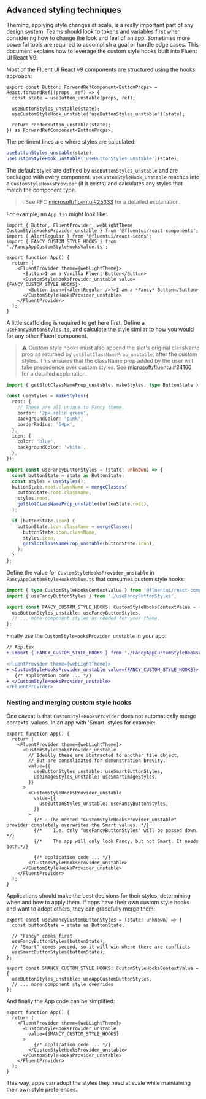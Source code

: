 
<Meta title="Concepts/Developer/Advanced Styling Techniques" />

## Advanced styling techniques

Theming, applying style changes at scale, is a really important part of any design system. Teams should look to tokens and variables first when considering how to change the look and feel of an app. Sometimes more powerful tools are required to accomplish a goal or handle edge cases. This document explains how to leverage the custom style hooks built into Fluent UI React V9.

Most of the Fluent UI React v9 components are structured using the hooks approach:

```tsx
export const Button: ForwardRefComponent<ButtonProps> = React.forwardRef((props, ref) => {
  const state = useButton_unstable(props, ref);

  useButtonStyles_unstable(state);
  useCustomStyleHook_unstable('useButtonStyles_unstable')(state);

  return renderButton_unstable(state);
}) as ForwardRefComponent<ButtonProps>;
```

The pertinent lines are where styles are calculated:

```ts
useButtonStyles_unstable(state);
useCustomStyleHook_unstable('useButtonStyles_unstable')(state);
```

The default styles are defined by `useButtonStyles_unstable` and are packaged with every component. `useCustomStyleHook_unstable` reaches into a `CustomStyleHooksProvider` (if it exists) and calculates any styles that match the component type.

> 💡See RFC [microsoft/fluentui#25333](https://github.com/microsoft/fluentui/pull/25333) for a detailed explanation.

For example, an `App.tsx` might look like:

```tsx
import { Button, FluentProvider, webLightTheme, CustomStyleHooksProvider_unstable } from '@fluentui/react-components';
import { AlertRegular } from '@fluentui/react-icons';
import { FANCY_CUSTOM_STYLE_HOOKS } from './FancyAppCustomStyleHooksValue.ts';

export function App() {
  return (
    <FluentProvider theme={webLightTheme}>
      <Button>I am a Vanilla Fluent Button</Button>
      <CustomStyleHooksProvider_unstable value={FANCY_CUSTOM_STYLE_HOOKS}>
        <Button icon={<AlertRegular />}>I am a *Fancy* Button</Button>
      </CustomStyleHooksProvider_unstable>
    </FluentProvider>
  );
}
```

A little scaffolding is required to get here first. Define a `useFancyButtonStyles.ts`, and calculate the style similar to how you would for any other Fluent component.

> ⚠️ Custom style hooks must also append the slot's original className prop as returned by `getSlotClassNameProp_unstable`, after the custom styles. This ensures that the className prop added by the user will take precedence over custom styles. See [microsoft/fluentui#34166](https://github.com/microsoft/fluentui/pull/34166) for a detailed explanation.

```ts
import { getSlotClassNameProp_unstable, makeStyles, type ButtonState } from '@fluentui/react-components';

const useStyles = makeStyles({
  root: {
    // These are all unique to Fancy theme.
    border: '2px solid green',
    backgroundColor: 'pink',
    borderRadius: '64px',
  },
  icon: {
    color: 'blue',
    backgroundColor: 'white',
  },
});

export const useFancyButtonStyles = (state: unknown) => {
  const buttonState = state as ButtonState;
  const styles = useStyles();
  buttonState.root.className = mergeClasses(
    buttonState.root.className,
    styles.root,
    getSlotClassNameProp_unstable(buttonState.root),
  );

  if (buttonState.icon) {
    buttonState.icon.className = mergeClasses(
      buttonState.icon.className,
      styles.icon,
      getSlotClassNameProp_unstable(buttonState.icon),
    );
  }
};
```

Define the value for `CustomStyleHooksProvider_unstable` in `FancyAppCustomStyleHooksValue.ts` that consumes custom style hooks:

```ts
import { type CustomStyleHooksContextValue } from '@fluentui/react-components';
import { useFancyButtonStyles } from './useFancyButtonStyles';

export const FANCY_CUSTOM_STYLE_HOOKS: CustomStyleHooksContextValue = {
  useButtonStyles_unstable: useFancyButtonStyles,
  // ... more component styles as needed for your theme.
};
```

Finally use the `CustomStyleHooksProvider_unstable` in your app:

```diff
// App.tsx
+ import { FANCY_CUSTOM_STYLE_HOOKS } from './FancyAppCustomStyleHooksValue';

<FluentProvider theme={webLightTheme}>
+ <CustomStyleHooksProvider_unstable value={FANCY_CUSTOM_STYLE_HOOKS}>
   {/* application code ... */}
+ </CustomStyleHooksProvider_unstable>
</FluentProvider>
```

### Nesting and merging custom style hooks

One caveat is that `CustomStyleHooksProvider` does not automatically merge contexts' values. In an app with 'Smart' styles for example:

```tsx
export function App() {
  return (
    <FluentProvider theme={webLightTheme}>
      <CustomStyleHooksProvider_unstable
        // Ideally these are abstracted to another file object,
        // But are consolidated for demonstration brevity.
        value={{
          useButtonStyles_unstable: useSmartButtonStyles,
          useImageStyles_unstable: useSmartImageStyles,
        }}
      >
        <CustomStyleHooksProvider_unstable
          value={{
            useButtonStyles_unstable: useFancyButtonStyles,
          }}
        >
          {/* ⚠️ The nested "CustomStyleHooksProvider_unstable" provider completely overwrites the Smart values. */}
          {/*    I.e. only "useFancyButtonStyles" will be passed down.  */}
          {/*    The app will only look Fancy, but not Smart. It needs both.*/}

          {/* application code ... */}
        </CustomStyleHooksProvider_unstable>
      </CustomStyleHooksProvider_unstable>
    </FluentProvider>
  );
}
```

Applications should make the best decisions for their styles, determining when and how to apply them. If apps have their own custom style hooks and want to adopt others, they can gracefully merge them:

```tsx
export const useSmancyCustomButtonStyles = (state: unknown) => {
  const buttonState = state as ButtonState;

  // "Fancy" comes first
  useFancyButtonStyles(buttonState);
  // "Smart" comes second, so it will win where there are conflicts
  useSmartButtonStyles(buttonState);
};

export const SMANCY_CUSTOM_STYLE_HOOKS: CustomStyleHooksContextValue = {
  useButtonStyles_unstable: useAppCustomButtonStyles,
  // ... more component style overrides
};
```

And finally the App code can be simplified:

```tsx
export function App() {
  return (
    <FluentProvider theme={webLightTheme}>
      <CustomStyleHooksProvider_unstable
        value={SMANCY_CUSTOM_STYLE_HOOKS}
      >
          {/* application code ... */}
        </CustomStyleHooksProvider_unstable>
      </CustomStyleHooksProvider_unstable>
    </FluentProvider>
  );
}
```

This way, apps can adopt the styles they need at scale while maintaining their own style preferences.
